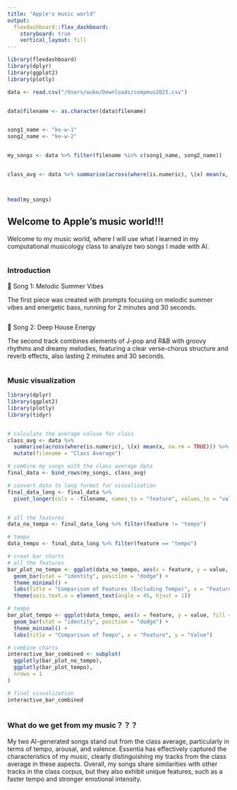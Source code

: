 ```yaml
---
title: "Apple's music world"
output: 
  flexdashboard::flex_dashboard:
    storyboard: true
    vertical_layout: fill
---
```


```r
library(flexdashboard)
library(dplyr)
library(ggplot2)
library(plotly)

data <- read.csv("/Users/wuke/Downloads/compmus2025.csv")


data$filename <- as.character(data$filename)


song1_name <- "ke-w-1"
song2_name <- "ke-w-2"


my_songs <- data %>% filter(filename %in% c(song1_name, song2_name))


class_avg <- data %>% summarise(across(where(is.numeric), \(x) mean(x, na.rm = TRUE)))



head(my_songs)
```

## Welcome to Apple's music world!!!
Welcome to my music world, where I will use what I learned in my computational musicology class to analyze two songs I made with AI.

```r

```


### Introduction
🎵 Song 1: Melodic Summer Vibes

The first piece was created with prompts focusing on melodic summer vibes and energetic bass, running for 2 minutes and 30 seconds. 


```r

```



🎵 Song 2: Deep House Energy

The second track combines elements of J-pop and R&B with groovy rhythms and dreamy melodies, featuring a clear verse-chorus structure and reverb effects, also lasting 2 minutes and 30 seconds.

```r

```

### Music visualization

```r
library(dplyr)
library(ggplot2)
library(plotly)
library(tidyr)


# calculate the average valuse for class
class_avg <- data %>%
  summarise(across(where(is.numeric), \(x) mean(x, na.rm = TRUE))) %>%
  mutate(filename = "Class Average")

# combine my songs with the class average data
final_data <- bind_rows(my_songs, class_avg)

# convert data to long format for visualization
final_data_long <- final_data %>%
  pivot_longer(cols = -filename, names_to = "feature", values_to = "value")


# all the features
data_no_tempo <- final_data_long %>% filter(feature != "tempo")

# tempo
data_tempo <- final_data_long %>% filter(feature == "tempo")

# creat bar charts
# all the features
bar_plot_no_tempo <- ggplot(data_no_tempo, aes(x = feature, y = value, fill = filename)) +
  geom_bar(stat = "identity", position = "dodge") +
  theme_minimal() +
  labs(title = "Comparison of Features (Excluding Tempo)", x = "Feature", y = "Value") +
  theme(axis.text.x = element_text(angle = 45, hjust = 1))

# tempo
bar_plot_tempo <- ggplot(data_tempo, aes(x = feature, y = value, fill = filename)) +
  geom_bar(stat = "identity", position = "dodge") +
  theme_minimal() +
  labs(title = "Comparison of Tempo", x = "Feature", y = "Value")

# combine charts
interactive_bar_combined <- subplot(
  ggplotly(bar_plot_no_tempo),
  ggplotly(bar_plot_tempo),
  nrows = 1  
)

# final visualization
interactive_bar_combined



```



### What do we get from my music？？？
My two AI-generated songs stand out from the class average, particularly in terms of tempo, arousal, and valence. Essentia has effectively captured the characteristics of my music, clearly distinguishing my tracks from the class average in these aspects. Overall, my songs share similarities with other tracks in the class corpus, but they also exhibit unique features, such as a faster tempo and stronger emotional intensity.
```r
```
